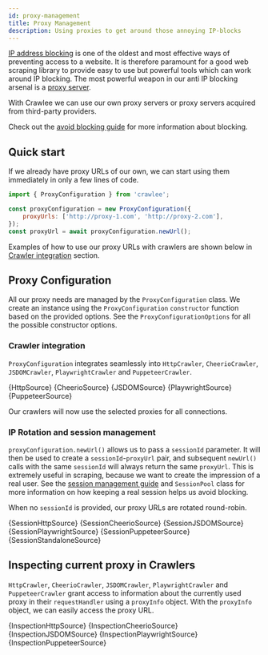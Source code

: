 ```yaml
---
id: proxy-management
title: Proxy Management
description: Using proxies to get around those annoying IP-blocks
---
```





[IP address blocking](https://en.wikipedia.org/wiki/IP_address_blocking) is one of the oldest
and most effective ways of preventing access to a website. It is therefore paramount for
a good web scraping library to provide easy to use but powerful tools which can work around
IP blocking. The most powerful weapon in our anti IP blocking arsenal is a
[proxy server](https://en.wikipedia.org/wiki/Proxy_server).

With Crawlee we can use our own proxy servers or proxy servers acquired from
third-party providers.

Check out the [avoid blocking guide](./avoid-blocking) for more information about blocking.

## Quick start

If we already have proxy URLs of our own, we can start using
them immediately in only a few lines of code.

```javascript
import { ProxyConfiguration } from 'crawlee';

const proxyConfiguration = new ProxyConfiguration({
    proxyUrls: ['http://proxy-1.com', 'http://proxy-2.com'],
});
const proxyUrl = await proxyConfiguration.newUrl();
```

Examples of how to use our proxy URLs with crawlers are shown below in [Crawler integration](#crawler-integration) section.

## Proxy Configuration

All our proxy needs are managed by the <ApiLink to="core/class/ProxyConfiguration">`ProxyConfiguration`</ApiLink> class. We create an instance using the `ProxyConfiguration` <ApiLink to="core/class/ProxyConfiguration#constructor">`constructor`</ApiLink> function based on the provided options. See the <ApiLink to="core/interface/ProxyConfigurationOptions">`ProxyConfigurationOptions`</ApiLink> for all the possible constructor options.

### Crawler integration

`ProxyConfiguration` integrates seamlessly into <ApiLink to="http-crawler/class/HttpCrawler">`HttpCrawler`</ApiLink>, <ApiLink to="cheerio-crawler/class/CheerioCrawler">`CheerioCrawler`</ApiLink>, <ApiLink to="jsdom-crawler/class/JSDOMCrawler">`JSDOMCrawler`</ApiLink>, <ApiLink to="playwright-crawler/class/PlaywrightCrawler">`PlaywrightCrawler`</ApiLink> and <ApiLink to="puppeteer-crawler/class/PuppeteerCrawler">`PuppeteerCrawler`</ApiLink>.

<Tabs groupId="proxy_session_management">
    <TabItem value="http" label="HttpCrawler">
        <CodeBlock language="js">{HttpSource}</CodeBlock>
    </TabItem>
    <TabItem value="cheerio" label="CheerioCrawler" default>
        <CodeBlock language="js">{CheerioSource}</CodeBlock>
    </TabItem>
    <TabItem value="jsdom" label="JSDOMCrawler">
        <CodeBlock language="js">{JSDOMSource}</CodeBlock>
    </TabItem>
    <TabItem value="playwright" label="PlaywrightCrawler">
        <CodeBlock language="js">{PlaywrightSource}</CodeBlock>
    </TabItem>
    <TabItem value="puppeteer" label="PuppeteerCrawler">
        <CodeBlock language="js">{PuppeteerSource}</CodeBlock>
    </TabItem>
</Tabs>

Our crawlers will now use the selected proxies for all connections.

### IP Rotation and session management

&#8203;<ApiLink to="core/class/ProxyConfiguration#newUrl">`proxyConfiguration.newUrl()`</ApiLink> allows us to pass a `sessionId` parameter. It will then be used to create a `sessionId`-`proxyUrl` pair, and subsequent `newUrl()` calls with the same `sessionId` will always return the same `proxyUrl`. This is extremely useful in scraping, because we want to create the impression of a real user. See the [session management guide](../guides/session-management) and <ApiLink to="core/class/SessionPool">`SessionPool`</ApiLink> class for more information on how keeping a real session helps us avoid blocking.

When no `sessionId` is provided, our proxy URLs are rotated round-robin.

<Tabs groupId="proxy_session_management">
    <TabItem value="http" label="HttpCrawler">
        <CodeBlock language="js">{SessionHttpSource}</CodeBlock>
    </TabItem>
    <TabItem value="cheerio" label="CheerioCrawler" default>
        <CodeBlock language="js">{SessionCheerioSource}</CodeBlock>
    </TabItem>
    <TabItem value="jsdom" label="JSDOMCrawler">
        <CodeBlock language="js">{SessionJSDOMSource}</CodeBlock>
    </TabItem>
    <TabItem value="playwright" label="PlaywrightCrawler">
        <CodeBlock language="js">{SessionPlaywrightSource}</CodeBlock>
    </TabItem>
    <TabItem value="puppeteer" label="PuppeteerCrawler">
        <CodeBlock language="js">{SessionPuppeteerSource}</CodeBlock>
    </TabItem>
    <TabItem value="standalone" label="Standalone">
        <CodeBlock language="js">{SessionStandaloneSource}</CodeBlock>
    </TabItem>
</Tabs>

## Inspecting current proxy in Crawlers

`HttpCrawler`, `CheerioCrawler`, `JSDOMCrawler`, `PlaywrightCrawler` and `PuppeteerCrawler` grant access to information about the currently used proxy
in their `requestHandler` using a <ApiLink to="core/interface/ProxyInfo">`proxyInfo`</ApiLink> object.
With the `proxyInfo` object, we can easily access the proxy URL.

<Tabs groupId="proxy_session_management">
    <TabItem value="http" label="HttpCrawler">
        <CodeBlock language="js">{InspectionHttpSource}</CodeBlock>
    </TabItem>
    <TabItem value="cheerio" label="CheerioCrawler" default>
        <CodeBlock language="js">{InspectionCheerioSource}</CodeBlock>
    </TabItem>
    <TabItem value="jsdom" label="JSDOMCrawler">
        <CodeBlock language="js">{InspectionJSDOMSource}</CodeBlock>
    </TabItem>
    <TabItem value="playwright" label="PlaywrightCrawler">
        <CodeBlock language="js">{InspectionPlaywrightSource}</CodeBlock>
    </TabItem>
    <TabItem value="puppeteer" label="PuppeteerCrawler">
        <CodeBlock language="js">{InspectionPuppeteerSource}</CodeBlock>
    </TabItem>
</Tabs>
